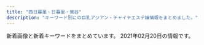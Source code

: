 ```yaml
---
title: "西日暮里・日暮里・鶯谷"
description: "キーワード別にの巨乳アジアン・チャイナエステ嬢情報をまとめました。"
---
```


新着画像と新着キーワードをまとめています。
2021年02月20日の情報です。

<DmmAffiliateIns />
<KeywordTable
  shops={
    [
    {
        "name": "\u30e8\u30f3\u30bc",
        "img_links": [
            "http://yonze.m-relax.net/images/cam.png",
            "http://yonze.m-relax.net/pic/pic2.jpg",
            "http://yonze.m-relax.net/images/bar-photo.png",
            "http://yonze.m-relax.net/pic/pic1.jpg",
            "http://yonze.m-relax.net/images/bar-greeting.png",
            "http://yonze.m-relax.net/images/bar-cam.png",
            "http://yonze.m-relax.net/pic/pic3.jpg",
            "http://yonze.m-relax.net/images/pic-imihi2.jpg",
            "http://yonze.m-relax.net/images/b-tel3.png"
        ],
        "url": "http://yonze.m-relax.net/",
        "station": "JR\u65e5\u66ae\u91cc\u99c5\u6771\u53e3",
        "keywords": {}
    },
    {
        "img_links": [
            "http://www.hohoemi.es-relax.info/images/r01.jpg",
            "http://www.hohoemi.es-relax.info/gals/rika1.jpg",
            "http://www.hohoemi.es-relax.info/images/nanami1.jpg",
            "http://www.hohoemi.es-relax.info/gals/nana1.jpg",
            "http://www.hohoemi.es-relax.info/gals/karin1.jpg",
            "http://www.hohoemi.es-relax.info/images/img02.jpg",
            "http://www.hohoemi.es-relax.info/gals/yuri1.jpg",
            "http://www.hohoemi.es-relax.info/i/room/r01.jpg",
            "http://www.hohoemi.es-relax.info/images/162-1.jpg",
            "http://www.hohoemi.es-relax.info/i/room/r03.jpg",
            "http://www.hohoemi.es-relax.info/gals/yuyu1.jpg",
            "http://www.hohoemi.es-relax.info/images/r02.jpg",
            "http://www.hohoemi.es-relax.info/gals/egao1.jpg",
            "http://www.hohoemi.es-relax.info/i/room/r02.jpg",
            "http://www.hohoemi.es-relax.info/images/r03.jpg",
            "http://www.hohoemi.es-relax.info/images/img04.jpg",
            "http://www.hohoemi.es-relax.info/images/newsbar.jpg",
            "http://www.hohoemi.es-relax.info/images/r04.jpg",
            "http://www.hohoemi.es-relax.info/gals/nanami1.jpg",
            "http://www.hohoemi.es-relax.info/images/img03.jpg",
            "http://www.hohoemi.es-relax.info/images/r05.jpg",
            "http://www.hohoemi.es-relax.info/gals/mirai1.jpg",
            "http://www.hohoemi.es-relax.info/gals/monika1.jpg",
            "http://www.hohoemi.es-relax.info/i/room/r04.jpg"
        ],
        "station": "JR\u897f\u65e5\u66ae\u91cc\u99c5",
        "keywords": {},
        "url": "http://www.hohoemi.es-relax.info/",
        "name": "\u307b\u307b\u3048\u307f"
    },
    {
        "station": "JR\u897f\u65e5\u66ae\u91cc\u99c5",
        "url": "http://onkyoukou.tyo.cm/",
        "img_links": [
            "http://onkyoukou.tyo.cm/images/s_link.jpg",
            "http://onkyoukou.tyo.cm/photos/sites/88/2017/03/staff1.jpg",
            "http://onkyoukou.tyo.cm/images/n3.jpg",
            "http://onkyoukou.tyo.cm/photos/sites/88/2020/03/2020030111163079.jpg",
            "http://onkyoukou.tyo.cm/photos/sites/88/2017/03/staff4.jpg",
            "http://onkyoukou.tyo.cm/photos/sites/88/2017/03/staff2.jpg",
            "http://onkyoukou.tyo.cm/images/s_face.jpg",
            "http://onkyoukou.tyo.cm/images/line.jpg",
            "http://onkyoukou.tyo.cm/images/acc3.jpg",
            "http://onkyoukou.tyo.cm/images/n1.jpg",
            "http://onkyoukou.tyo.cm/images/s_mobile.jpg",
            "http://onkyoukou.tyo.cm/images/acc2.jpg",
            "http://onkyoukou.tyo.cm/images/s_staff.jpg",
            "http://onkyoukou.tyo.cm/images/face_bj.jpg",
            "http://onkyoukou.tyo.cm/images/mobile.jpg",
            "http://onkyoukou.tyo.cm/images/nbj1.jpg",
            "http://onkyoukou.tyo.cm/images/s_staff1.jpg",
            "http://onkyoukou.tyo.cm/images/top.png",
            "http://onkyoukou.tyo.cm/images/face_bj3.jpg",
            "http://onkyoukou.tyo.cm/images/s_pick.jpg",
            "http://onkyoukou.tyo.cm/images/nbj3.jpg",
            "http://onkyoukou.tyo.cm/images/acc1.jpg",
            "http://onkyoukou.tyo.cm/images/s_news.jpg"
        ],
        "keywords": {
            "87": 3,
            "86": 3,
            "88": 6,
            "C": 13
        },
        "name": "\u6e29\u99a8\u6e2f-\u304a\u3093\u304d\u3087\u3046\u3053\u3046-"
    },
    {
        "name": "\u3082\u307f\u306e\u6728",
        "station": "\u753a\u5c4b\u99c51\u756a\u51fa\u53e3",
        "img_links": [
            "https://mominoki.tyo.ac/images/themes/pink/line.png",
            "https://mominoki.tyo.ac/images/themes/pink/no1.png",
            "https://mominoki.tyo.ac/images/room2.jpg",
            "https://mominoki.tyo.ac/photos/sites/41/2020/11/2020111401222038.jpg",
            "https://mominoki.tyo.ac/images/room1.jpg",
            "https://mominoki.tyo.ac/photos/sites/41/2020/09/2020092804344656.jpg",
            "https://mominoki.tyo.ac/images/themes/pink/r3.jpg",
            "https://mominoki.tyo.ac/images/themes/pink/s_newface.png",
            "https://mominoki.tyo.ac/images/themes/pink/s_pickup.png",
            "https://mominoki.tyo.ac/images/themes/pink/s_news.png",
            "https://mominoki.tyo.ac/images/room3.jpg",
            "https://mominoki.tyo.ac/images/themes/pink/s_link.png",
            "https://mominoki.tyo.ac/photos/sites/41/2020/09/2020092801595154.jpg",
            "https://mominoki.tyo.ac/images/themes/pink/no2.png",
            "https://mominoki.tyo.ac/images/themes/pink/s_ranking.png",
            "https://mominoki.tyo.ac/photos/sites/41/2020/09/2020092804344859.jpg",
            "https://mominoki.tyo.ac/images/themes/pink/s_staff.png",
            "https://mominoki.tyo.ac/images/room4.jpg",
            "https://mominoki.tyo.ac/photos/sites/41/2020/09/2020092810535583.jpg",
            "https://mominoki.tyo.ac/images/themes/pink/mobile.jpg",
            "https://mominoki.tyo.ac/photos/sites/41/2020/09/2020092804344750.jpg"
        ],
        "url": "https://mominoki.tyo.ac/",
        "keywords": {
            "86": 4,
            "\u4e73": 2,
            "D": 20,
            "E": 4,
            "87": 8,
            "85": 12,
            "C": 14
        }
    },
    {
        "img_links": [
            "http://es-minami.com/gals/sayuri1.jpg",
            "http://www.es-minami.com/img/mika1.jpg",
            "http://www.es-minami.com/images/nana1.jpg",
            "http://www.es-minami.com/img/sayuri2.jpg",
            "http://www.es-minami.com/images/mika2.jpg",
            "http://es-minami.com/img/mika1.jpg",
            "http://www.es-minami.com/img/riri1.jpg",
            "http://www.es-minami.com/gals/yuki1.jpg",
            "http://www.es-minami.com/images/mika1.jpg",
            "http://www.es-minami.com/images/rika1.jpg",
            "http://es-minami.com/gals/sayuri2.jpg",
            "http://es-minami.com/gals/nana1.jpg",
            "http://es-minami.com/img/sayuri1.jpg",
            "http://es-minami.com/images/news.png",
            "http://es-minami.com/images/sayuri1.jpg",
            "http://es-minami.com/img/yuki1.jpg",
            "http://www.es-minami.com/gals/mika1.jpg",
            "http://es-minami.com/images/mika1.jpg",
            "http://es-minami.com/gals/yuki1.jpg",
            "http://www.es-minami.com/img/nana1.jpg",
            "http://www.es-minami.com/gals/sakura1.jpg",
            "http://es-minami.com/images/rika1.jpg",
            "http://www.es-minami.com/images/pick_staff6.jpg",
            "http://es-minami.com/gals/rika1.jpg",
            "http://www.es-minami.com/images/staff-bar.png",
            "http://es-minami.com/gals/mika1.jpg",
            "http://www.es-minami.com/gals/mika2.jpg",
            "http://es-minami.com/images/nana1.jpg",
            "http://www.es-minami.com/images/mobole.png",
            "http://es-minami.com/images/pick_staff6.jpg",
            "http://www.es-minami.com/images/news.png",
            "http://es-minami.com/img/mika2.jpg",
            "http://www.es-minami.com/img/mika2.jpg",
            "http://es-minami.com/images/yuki1.jpg",
            "http://www.es-minami.com/gals/nana1.jpg",
            "http://www.es-minami.com/gals/riri1.jpg",
            "http://www.es-minami.com/images/sayuri2.jpg",
            "http://es-minami.com/img/riri1.jpg",
            "http://es-minami.com/img/sayuri2.jpg",
            "http://es-minami.com/img/nana1.jpg",
            "http://www.es-minami.com/img/sayuri1.jpg",
            "http://es-minami.com/images/riri1.jpg",
            "http://es-minami.com/gals/riri1.jpg",
            "http://es-minami.com/images/sayuri2.jpg",
            "http://www.es-minami.com/gals/sayuri2.jpg",
            "http://www.es-minami.com/images/yuki1.jpg",
            "http://www.es-minami.com/img/yuki1.jpg",
            "http://www.es-minami.com/images/sayuri1.jpg",
            "http://www.es-minami.com/images/riri1.jpg",
            "http://es-minami.com/images/mika2.jpg",
            "http://www.es-minami.com/gals/sayuri1.jpg",
            "http://es-minami.com/images/mobole.png",
            "http://es-minami.com/gals/sakura1.jpg",
            "http://es-minami.com/gals/mika2.jpg",
            "http://es-minami.com/images/staff-bar.png",
            "http://www.es-minami.com/gals/rika1.jpg"
        ],
        "keywords": {},
        "url": "http://es-minami.com/",
        "name": "\u307f\u306a\u307f",
        "station": "JR\u65e5\u66ae\u91cc\u99c5\u6771\u53e3"
    },
    {
        "url": "http://www.mac-riraku106.xyz/",
        "station": "JR\u65e5\u66ae\u91cc\u99c5\u5357\u53e3",
        "keywords": {
            "86": 18,
            "85": 15,
            "C": 18,
            "F": 4,
            "E": 7,
            "D": 46,
            "94": 3
        },
        "img_links": [
            "http://www.mac-riraku106.xyz/uploads/200501/1-200501145002a7.jpg",
            "http://www.mac-riraku106.xyz/uploads/200317/1-20031G4420c38.jpg",
            "http://www.mac-riraku106.xyz/uploads/191219/1-19121912423J29.jpg",
            "http://www.mac-riraku106.xyz/uploads/200801/1-200P1110631926.jpg",
            "http://www.mac-riraku106.xyz/uploads/200818/1-200QQ554231G.jpg",
            "http://www.mac-riraku106.xyz/uploads/200608/1-20060Q0251EY.jpg",
            "http://www.mac-riraku106.xyz/uploads/190926/1-1Z926131R6102.jpg",
            "http://www.mac-riraku106.xyz/static/picture/1.jpg",
            "http://www.mac-riraku106.xyz/uploads/191008/1-19100Q5451M20.jpg",
            "http://www.mac-riraku106.xyz/uploads/190723/21-1.jpg",
            "http://www.mac-riraku106.xyz/static/picture/michi01.png",
            "http://www.mac-riraku106.xyz/uploads/191106/1-191106092S0357.jpg",
            "http://www.mac-riraku106.xyz/uploads/200310/1-20031013091I08.jpg",
            "http://www.mac-riraku106.xyz/uploads/191128/1-19112Q3111UF.jpg",
            "http://www.mac-riraku106.xyz/uploads/191106/1-191106092J62Y.jpg",
            "http://www.mac-riraku106.xyz/static/picture/tel.png",
            "http://www.mac-riraku106.xyz/uploads/191209/1-191209123459153.jpg",
            "http://www.mac-riraku106.xyz/uploads/190723/23-3.jpg",
            "http://www.mac-riraku106.xyz/static/picture/top-img01.png",
            "http://www.mac-riraku106.xyz/uploads/190723/1-1.jpg",
            "http://www.mac-riraku106.xyz/uploads/190826/1-1ZR6144611E0.jpg",
            "http://www.mac-riraku106.xyz/uploads/190723/23-1.jpg",
            "http://www.mac-riraku106.xyz/static/picture/2.jpg",
            "http://www.mac-riraku106.xyz/uploads/200325/1-2003251H340B9.jpg",
            "http://www.mac-riraku106.xyz/uploads/200317/1-20031G44220J0.jpg",
            "http://www.mac-riraku106.xyz/uploads/190723/23-2.jpg",
            "http://www.mac-riraku106.xyz/uploads/190723/34-1.jpg",
            "http://www.mac-riraku106.xyz/uploads/200818/1-200QQ5535E92.jpg",
            "http://www.mac-riraku106.xyz/uploads/200501/1-200501125251121.jpg",
            "http://www.mac-riraku106.xyz/uploads/200501/1-200501125300127.jpg",
            "http://www.mac-riraku106.xyz/uploads/200501/1-200501145011C2.jpg",
            "http://www.mac-riraku106.xyz/uploads/191219/1-191219124141563.jpg",
            "http://www.mac-riraku106.xyz/uploads/190723/33-1.jpg",
            "http://www.mac-riraku106.xyz/uploads/200501/1-200501144951148.jpg",
            "http://www.mac-riraku106.xyz/uploads/191008/1-19100Q5453V63.jpg",
            "http://www.mac-riraku106.xyz/static/picture/call.png",
            "http://www.mac-riraku106.xyz/uploads/200310/1-200310130Z0421.jpg",
            "http://www.mac-riraku106.xyz/static/picture/michi02.png",
            "http://www.mac-riraku106.xyz/uploads/190723/25-1.jpg",
            "http://www.mac-riraku106.xyz/uploads/200325/1-2003251H312V4.jpg",
            "http://www.mac-riraku106.xyz/static/picture/top-img02.png",
            "http://www.mac-riraku106.xyz/static/picture/top-img09.png",
            "http://www.mac-riraku106.xyz/uploads/190906/1-1ZZ6125225A4.jpg",
            "http://www.mac-riraku106.xyz/static/picture/top-img03.png",
            "http://www.mac-riraku106.xyz/uploads/200801/1-200P1110412514.jpg",
            "http://www.mac-riraku106.xyz/uploads/200818/1-200QQ55415J4.jpg",
            "http://www.mac-riraku106.xyz/uploads/190906/1-1ZZ612503C39.jpg",
            "http://www.mac-riraku106.xyz/uploads/190723/1-2.jpg",
            "http://www.mac-riraku106.xyz/uploads/191128/1-19112Q3102OP.jpg",
            "http://www.mac-riraku106.xyz/uploads/190723/10-2.jpg",
            "http://www.mac-riraku106.xyz/uploads/200501/1-200501125150516.jpg",
            "http://www.mac-riraku106.xyz/uploads/190926/1-1Z926131T2408.jpg",
            "http://www.mac-riraku106.xyz/uploads/191209/1-1912091229204E.jpg",
            "http://www.mac-riraku106.xyz/uploads/200801/1-200P1110A4M2.jpg",
            "http://www.mac-riraku106.xyz/uploads/190826/1-1ZR614462Qa.jpg",
            "http://www.mac-riraku106.xyz/uploads/200608/1-20060Q02506204.jpg",
            "http://www.mac-riraku106.xyz/uploads/190723/10-1.jpg",
            "http://www.mac-riraku106.xyz/uploads/200317/1-20031G44235R7.jpg",
            "http://www.mac-riraku106.xyz/uploads/191128/1-19112Q31009521.jpg",
            "http://www.mac-riraku106.xyz/uploads/191106/1-191106092T0531.jpg",
            "http://www.mac-riraku106.xyz/uploads/191209/1-191209122ZY50.jpg",
            "http://www.mac-riraku106.xyz/uploads/200501/1-200501125159161.jpg",
            "http://www.mac-riraku106.xyz/uploads/190723/30-1.jpg",
            "http://www.mac-riraku106.xyz/uploads/200310/1-200310130925920.jpg"
        ],
        "name": "\u306f\u305f\u3061"
    },
    {
        "station": "JR\u897f\u65e5\u66ae\u91cc\u99c5",
        "img_links": [
            "http://chou.ies.bz/photos/sites/85/2020/12/2020121802483415.jpg",
            "http://chou.ies.bz/photos/sites/85/2019/06/2019062803491517.jpg",
            "http://chou.ies.bz/photos/sites/85/2020/12/2020120204150858.jpg",
            "http://chou.ies.bz/images/s_pick.png",
            "http://chou.ies.bz/photos/sites/85/2020/10/2020100610370157.jpg",
            "http://chou.ies.bz/photos/sites/85/2019/07/2019070106330942.jpg",
            "http://chou.ies.bz/images/s_staff.jpg",
            "http://chou.ies.bz/photos/sites/85/2019/07/2019070106320474.jpg",
            "http://chou.ies.bz/images/s_news.png",
            "http://chou.ies.bz/images/s_link.png",
            "http://chou.ies.bz/photos/sites/85/2019/12/2019120602315853.jpg",
            "http://chou.ies.bz/photos/sites/85/2019/07/2019070106340260.jpg",
            "http://chou.ies.bz/images/mobile.png",
            "http://chou.ies.bz/images/top.png",
            "http://chou.ies.bz/photos/sites/85/2019/07/2019070106333414.jpg",
            "http://chou.ies.bz/images/s1.png",
            "http://chou.ies.bz/photos/sites/85/2019/07/2019070509385227.jpg",
            "http://chou.ies.bz/images/n1.jpg",
            "http://chou.ies.bz/images/s3.png",
            "http://chou.ies.bz/photos/sites/85/2020/12/2020120204265615.jpg",
            "http://chou.ies.bz/photos/sites/85/2020/10/2020100610383828.jpg",
            "http://chou.ies.bz/images/n3.png"
        ],
        "name": "\u706f\u308a\u5c4b",
        "url": "http://chou.ies.bz/",
        "keywords": {
            "C": 1,
            "84": 2,
            "85": 1,
            "86": 7,
            "D": 9,
            "87": 1,
            "E": 1
        }
    },
    {
        "url": "https://www.sofia-est.com/",
        "keywords": {
            "\u30c0\u30a4\u30ca\u30de\u30a4\u30c8": 1,
            "G": 2,
            "\u30bb\u30af\u30b7\u30fc": 28
        },
        "name": "\u30bd\u30d5\u30a3\u30a2",
        "station": "JR\u65e5\u66ae\u91cc\u99c5\u5357\u53e3",
        "img_links": [
            "https://www.sofia-est.com/img/girl/list/s92_list.jpg",
            "https://www.sofia-est.com/img/material/photo4.jpg",
            "https://www.sofia-est.com/img/girl/list/s99_list.jpg",
            "https://www.sofia-est.com/img/girl/list/s100_list.jpg",
            "https://www.sofia-est.com/img/material/page5_subt2.png",
            "https://www.sofia-est.com/img/girl/list/s89_list.jpg",
            "https://www.sofia-est.com/img/material/top_kodawariimg1.jpg",
            "https://www.sofia-est.com/img/material/page4_subt2.png",
            "https://www.sofia-est.com/img/girl/thumb/s89_2.jpg",
            "https://www.sofia-est.com/img/girl/thumb/s56_2.jpg",
            "https://www.sofia-est.com/img/girl/pickup/pickup20190509222453.jpg",
            "https://www.sofia-est.com/img/material/courseoption_rev1.png",
            "https://www.sofia-est.com/img/material/mob_m4.jpg",
            "https://www.sofia-est.com/img/girl/thumb/s55_2.jpg",
            "https://www.sofia-est.com/img/material/top_news.png",
            "https://www.sofia-est.com/img/girl/thumb/s81_4.jpg",
            "https://www.sofia-est.com/img/material/gm1_rollout.png",
            "https://www.sofia-est.com/img/girl/list/s84_list.jpg",
            "https://www.sofia-est.com/img/girl/thumb/s81_2.jpg",
            "https://www.sofia-est.com/img/material/iph.png",
            "https://www.sofia-est.com/img/material/gm4_rollout.png",
            "https://www.sofia-est.com/img/girl/thumb/s84_1.jpg",
            "https://www.sofia-est.com/img/material/noimg_thumb.jpg",
            "https://www.sofia-est.com/img/material/photo8.jpg",
            "https://www.sofia-est.com/img/girl/main/s81_1.jpg",
            "https://www.sofia-est.com/img/material/mobileqr.png",
            "https://www.sofia-est.com/img/girl/thumb/s81_1.jpg",
            "https://www.sofia-est.com/img/top/topslide20141211.jpg",
            "https://www.sofia-est.com/img/girl/thumb/s85_3.jpg",
            "https://www.sofia-est.com/img/girl/list/s56_list.jpg",
            "https://www.sofia-est.com/img/girl/thumb/s55_1.jpg",
            "https://www.sofia-est.com/img/girl/pickup/pickup20200111122329.jpg",
            "https://www.sofia-est.com/img/girl/list/s97_list.jpg",
            "https://www.sofia-est.com/img/girl/thumb/s85_2.jpg",
            "https://www.sofia-est.com/img/girl/thumb/s99_2.jpg",
            "https://www.sofia-est.com/img/girl/list/s111_list.jpg",
            "https://www.sofia-est.com/img/banner/koko_120x60.png",
            "https://www.sofia-est.com/img/girl/main/s84_1.jpg",
            "https://www.sofia-est.com/img/material/photo2.jpg",
            "https://www.sofia-est.com/img/girl/main/s111_1.jpg",
            "https://www.sofia-est.com/img/girl/thumb/s57_1.jpg",
            "https://www.sofia-est.com/img/material/top_movie.png",
            "https://www.sofia-est.com/img/material/top_about.png",
            "https://www.sofia-est.com/img/material/gm5_rollout.png",
            "https://www.sofia-est.com/img/girl/thumb/s56_1.jpg",
            "https://www.sofia-est.com/img/girl/main/s85_1.jpg",
            "https://www.sofia-est.com/img/girl/list/s57_list.jpg",
            "https://www.sofia-est.com/img/girl/list/s85_list.jpg",
            "https://www.sofia-est.com/img/material/page8_subt1.png",
            "https://www.sofia-est.com/img/girl/main/s99_1.jpg",
            "https://www.sofia-est.com/img/material/top_pickup.png",
            "https://www.sofia-est.com/img/material/top_newface.png",
            "https://www.sofia-est.com/img/material/noimg_m.jpg",
            "https://www.sofia-est.com/img/material/mob_m2_rev1.jpg",
            "https://www.sofia-est.com/img/material/mob_m1_rev1.jpg",
            "https://www.sofia-est.com/img/girl/thumb/s99_1.jpg",
            "https://www.sofia-est.com/img/material/mob_youtube.png",
            "https://www.sofia-est.com/img/material/page8_subt2.png",
            "https://www.sofia-est.com/img/material/movieicon.png",
            "https://www.sofia-est.com/img/material/page7_subt1.png",
            "https://www.sofia-est.com/img/material/page2_subt1.png",
            "https://www.sofia-est.com/img/material/pagetop_rollout.png",
            "https://www.sofia-est.com/img/material/movie_left_yaji.png",
            "https://www.sofia-est.com/img/material/top_infomation.png",
            "https://www.sofia-est.com/img/material/movie_right_yaji.png",
            "https://www.sofia-est.com/img/girl/mobilepickup/mobilepickup20200302124127.jpg",
            "https://www.sofia-est.com/img/material/coursepoint_rev2.png",
            "https://www.sofia-est.com/img/girl/main/s94_1.jpg",
            "https://www.sofia-est.com/img/girl/list/s81_list.jpg",
            "https://www.sofia-est.com/img/material/top_camp.png",
            "https://www.sofia-est.com/img/material/photobig.jpg",
            "https://www.sofia-est.com/img/girl/pickup/pickup20191220093702.jpg",
            "https://www.sofia-est.com/img/material/top_twitter.png",
            "https://www.sofia-est.com/img/what/coupon202009.png",
            "https://www.sofia-est.com/img/girl/pickup/pickup20191220093623.jpg",
            "https://www.sofia-est.com/img/girl/thumb/s55_3.jpg",
            "https://www.sofia-est.com/img/material/doublecourse_rev1.png",
            "https://www.sofia-est.com/img/material/photo7.jpg",
            "https://www.sofia-est.com/img/material/course_tanta1.png",
            "https://www.sofia-est.com/img/material/gm3_rollout.png",
            "https://www.sofia-est.com/img/material/page4_subt1.png",
            "https://www.sofia-est.com/img/material/page5_subt1.png",
            "https://www.sofia-est.com/img/material/page6_subt3.png",
            "https://www.sofia-est.com/img/girl/main/s89_1.jpg",
            "https://www.sofia-est.com/img/material/page6_subt1.png",
            "https://www.sofia-est.com/img/material/sd_rt_btn.png",
            "https://www.sofia-est.com/img/girl/thumb/s92_2.jpg",
            "https://www.sofia-est.com/img/material/page3_1_subt2.png",
            "https://www.sofia-est.com/img/material/page3_subt1.png",
            "https://www.sofia-est.com/img/girl/thumb/s94_1.jpg",
            "https://www.sofia-est.com/img/material/photo6.jpg",
            "https://www.sofia-est.com/img/material/photo5.jpg",
            "https://www.sofia-est.com/img/girl/list/s55_list.jpg",
            "https://www.sofia-est.com/img/girl/thumb/s89_1.jpg",
            "https://www.sofia-est.com/img/girl/thumb/s100_1.jpg",
            "https://www.sofia-est.com/img/girl/thumb/s97_1.jpg",
            "https://www.sofia-est.com/img/material/phototxt.jpg",
            "https://www.sofia-est.com/img/top/topslide20141210.jpg",
            "https://www.sofia-est.com/img/material/photo1.jpg",
            "https://www.sofia-est.com/img/girl/main/s92_1.jpg",
            "https://www.sofia-est.com/img/girl/thumb/s84_2.jpg",
            "https://www.sofia-est.com/img/material/photo3.jpg",
            "https://www.sofia-est.com/img/girl/thumb/s81_3.jpg",
            "https://www.sofia-est.com/img/girl/thumb/s81_5.jpg",
            "https://www.sofia-est.com/img/girl/main/s97_1.jpg",
            "https://www.sofia-est.com/img/material/gm6_rollout.png",
            "https://www.sofia-est.com/img/girl/thumb/s94_2.jpg",
            "https://www.sofia-est.com/img/material/top_kodawari.png",
            "https://www.sofia-est.com/img/material/movie20141210.jpg",
            "https://www.sofia-est.com/img/material/page6_subt2.png",
            "https://www.sofia-est.com/img/material/course_tanta2.png",
            "https://www.sofia-est.com/img/material/noimg_b.jpg",
            "https://www.sofia-est.com/img/material/gm2_rollout.png",
            "https://www.sofia-est.com/img/girl/thumb/s97_2.jpg",
            "https://www.sofia-est.com/img/material/mob_m5.jpg",
            "https://www.sofia-est.com/img/material/yakusoku.png",
            "https://www.sofia-est.com/img/girl/main/s55_1.jpg",
            "https://www.sofia-est.com/img/girl/thumb/s92_1.jpg",
            "https://www.sofia-est.com/img/material/hosi5.png",
            "https://www.sofia-est.com/img/girl/thumb/s111_1.jpg",
            "https://www.sofia-est.com/img/girl/main/s56_1.jpg",
            "https://www.sofia-est.com/img/material/mob_m3_rev1.jpg",
            "https://www.sofia-est.com/img/material/page3_1_subt1.png",
            "https://www.sofia-est.com/img/girl/list/s94_list.jpg",
            "https://www.sofia-est.com/img/girl/thumb/s85_1.jpg",
            "https://www.sofia-est.com/img/top/topslide20150918.jpg"
        ]
    },
    {
        "name": "\u30d1\u30b8\u30e3\u30de",
        "station": "JR\u65e5\u66ae\u91cc\u99c5\u6771\u53e3",
        "keywords": {
            "86": 8,
            "D": 8
        },
        "img_links": [
            "http://massage-aroma.pink/images/top001.png",
            "http://massage-aroma.pink/images/cg01.jpg",
            "http://massage-aroma.pink/images/cg08.jpg",
            "http://massage-aroma.pink/images/cg02.jpg",
            "http://massage-aroma.pink/images/cg03.jpg",
            "http://massage-aroma.pink/images/tel.png",
            "http://massage-aroma.pink/images/cg06.jpg",
            "http://massage-aroma.pink/images/nav-001.png",
            "http://massage-aroma.pink/images/no.png",
            "http://massage-aroma.pink/images/nav-002.png",
            "http://massage-aroma.pink/images/nav-004.png",
            "http://massage-aroma.pink/images/nav-006.png",
            "http://massage-aroma.pink/images/nav-003.png",
            "http://massage-aroma.pink/images/cg05.jpg",
            "http://massage-aroma.pink/images/cg011.jpg",
            "http://massage-aroma.pink/images/nav-005.png",
            "http://massage-aroma.pink/images/cg061.jpg",
            "http://massage-aroma.pink/images/cg04.jpg",
            "http://massage-aroma.pink/images/cg07.jpg"
        ],
        "url": "http://massage-aroma.pink/"
    },
    {
        "station": "JR\u9daf\u8c37\u99c5\u5317\u53e3",
        "img_links": [
            "http://www.ai-lian.work/images/mobile.jpg",
            "http://www.ai-lian.work/images/ta.jpg",
            "http://www.ai-lian.work/images/3.jpg",
            "http://www.ai-lian.work/images/head.jpg",
            "http://www.ai-lian.work/images/interior_t.jpg",
            "http://www.ai-lian.work/images/tel.jpg",
            "http://www.ai-lian.work/images/rec1.jpg",
            "http://www.ai-lian.work/images/int2.jpg",
            "http://www.ai-lian.work/images/news.jpg",
            "http://www.ai-lian.work/images/2.jpg",
            "http://www.ai-lian.work/images/1.jpg",
            "http://www.ai-lian.work/img/aya1.jpg",
            "http://www.ai-lian.work/img/saya1.jpg",
            "http://www.ai-lian.work/images/sys1.jpg",
            "http://www.ai-lian.work/img/yui1.jpg",
            "http://www.ai-lian.work/images/staff_t.jpg",
            "http://www.ai-lian.work/images/int1.jpg",
            "http://www.ai-lian.work/images/line.png"
        ],
        "url": "http://www.ai-lian.work/",
        "keywords": {},
        "name": "\u5fc3\u7f8e"
    },
    {
        "name": "\u9e97\u4eba",
        "url": "http://reijin.xyz.mn/",
        "keywords": {},
        "img_links": [],
        "station": "JR\u65e5\u66ae\u91cc\u99c5\u6771\u53e3"
    },
    {
        "station": "JR\u9daf\u8c37\u99c5\u5317\u53e3",
        "name": "\u685c\u306e\u5bb6",
        "img_links": [
            "http://www.es-ms.work/img/kaya1.jpg",
            "http://www.es-ms.work/images/rec1.jpg",
            "http://www.es-ms.work/images/ac1.jpg",
            "http://www.es-ms.work/images/interior_t.jpg",
            "http://www.es-ms.work/images/int1.jpg",
            "http://www.es-ms.work/staff/sayuri.jpg",
            "http://www.es-ms.work/staff/rina.jpg",
            "http://www.es-ms.work/staff/kaya.jpg",
            "http://www.es-ms.work/img/sayuri1.jpg",
            "http://www.es-ms.work/img/rina1.jpg",
            "http://www.es-ms.work/images/1.jpg",
            "http://www.es-ms.work/images/sys.jpg",
            "http://www.es-ms.work/images/staff_t.jpg",
            "http://www.es-ms.work/images/news.jpg",
            "http://www.es-ms.work/images/s1.png",
            "http://www.es-ms.work/images/3.jpg",
            "http://www.es-ms.work/images/head.jpg",
            "http://www.es-ms.work/images/2.jpg",
            "http://www.es-ms.work/images/rec2.jpg",
            "http://www.es-ms.work/images/tg.jpg",
            "http://www.es-ms.work/images/int2.jpg"
        ],
        "keywords": {},
        "url": "http://www.es-ms.work/"
    },
    {
        "keywords": {
            "86": 12,
            "C": 36,
            "D": 12,
            "E": 12,
            "83": 36,
            "87": 12
        },
        "img_links": [
            "http://flowerscent.este.work/2/uploadimg/1600260826.jpg",
            "http://flowerscent.este.work/head_3_4691_1556258938113847.png",
            "http://flowerscent.este.work/head_1_4691_1553674270167089.png",
            "http://flowerscent.este.work/2/uploadimg/1599833697.jpg",
            "http://flowerscent.este.work/head_2_4691_1553674270815382.png"
        ],
        "name": "\u3075\u308f\u3075\u308f",
        "station": "JR\u897f\u65e5\u66ae\u91cc\u99c5",
        "url": "http://flowerscent.este.work/"
    },
    {
        "url": "http://www.en-nippori.net/",
        "station": "JR\u65e5\u66ae\u91cc\u99c5\u6771\u53e3",
        "img_links": [
            "http://www.en-nippori.net/image/therapist/04.jpg",
            "http://www.en-nippori.net/image/therapist/03.jpg",
            "http://www.en-nippori.net/image/mainparts/images/navi01_06.jpg",
            "http://www.en-nippori.net/image/mainparts/images/navi01_02.jpg",
            "http://www.en-nippori.net/image/mainparts/images/navi01_04.jpg",
            "http://www.en-nippori.net/image/mainparts/images/navi01_07.jpg",
            "http://www.en-nippori.net/image/therapist/06.jpg",
            "http://www.en-nippori.net/image/mainparts/main.jpg",
            "http://www.en-nippori.net/image/index/top.jpg",
            "http://www.en-nippori.net/image/therapist/02.jpg",
            "http://www.en-nippori.net/image/mainparts/images/navi01_03.jpg",
            "http://www.en-nippori.net/image/therapist/01.jpg",
            "http://www.en-nippori.net/image/mainparts/images/navi01_05.jpg"
        ],
        "name": "\u7e01",
        "keywords": {
            "C": 6
        }
    },
    {
        "keywords": {
            "C": 21
        },
        "name": "\u5065\u7f8e\u5802",
        "url": "http://es-rlx.com/",
        "img_links": [
            "http://es-rlx.com/img/access/kanban.png",
            "http://es-rlx.com/img/access/road03.jpg",
            "http://es-rlx.com/pic/top2.jpg",
            "http://es-rlx.com/staff/rumi/01.jpg",
            "http://es-rlx.com/img/ttl_mobile.png",
            "http://es-rlx.com/img/ttl_staff.png",
            "http://es-rlx.com/img/access/road04.jpg",
            "http://es-rlx.com/staff/yuki/01mb.jpg",
            "http://es-rlx.com/staff/rumi/01mb.jpg",
            "http://es-rlx.com/pic/top3.jpg",
            "http://es-rlx.com/staff/anna/01.jpg",
            "http://es-rlx.com/img/access/road02.jpg",
            "http://es-rlx.com/img/ttl_tnew.png",
            "http://es-rlx.com/i/files/homeimg.jpg",
            "http://es-rlx.com/img/ttl_rec.png",
            "http://es-rlx.com/staff/mai/01.jpg",
            "http://es-rlx.com/staff/minami/01.jpg",
            "http://es-rlx.com/staff/mai/01mb.jpg",
            "http://es-rlx.com/img/ft_tel.png",
            "http://es-rlx.com/staff/sakura/01.jpg",
            "http://es-rlx.com/staff/minami/01mb.jpg",
            "http://es-rlx.com/staff/yuki/01.jpg",
            "http://es-rlx.com/staff/sakura/01mb.jpg",
            "http://es-rlx.com/staff/anna/01mb.jpg",
            "http://es-rlx.com/img/access/roaddm.png",
            "http://es-rlx.com/pic/top1.jpg",
            "http://es-rlx.com/img/youtube.jpg",
            "http://es-rlx.com/pic/head.png",
            "http://es-rlx.com/img/access/road01.jpg"
        ],
        "station": "JR\u9daf\u8c37\u99c5\u5317\u53e3"
    },
    {
        "keywords": {
            "D": 16,
            "83": 4,
            "86": 8,
            "87": 4
        },
        "img_links": [
            "http://lapis.tyo.cm/images/s_pick.jpg",
            "http://lapis.tyo.cm/photos/sites/75/2021/01/2021010407562482.jpg",
            "http://lapis.tyo.cm/images/new.jpg",
            "http://lapis.tyo.cm/images/pick_bj3.jpg",
            "http://lapis.tyo.cm/images/nbj1.jpg",
            "http://lapis.tyo.cm/images/s_link.jpg",
            "http://lapis.tyo.cm/images/pick_bj1.jpg",
            "http://lapis.tyo.cm/images/nbj3.jpg",
            "http://lapis.tyo.cm/photos/sites/75/2021/01/2021010407562324.jpg",
            "http://lapis.tyo.cm/photos/sites/75/2021/01/2021010407562697.jpg",
            "http://lapis.tyo.cm/images/s_face.jpg",
            "http://lapis.tyo.cm/images/s_blog.jpg",
            "http://lapis.tyo.cm/photos/sites/75/2021/01/2021010407562290.jpg",
            "http://lapis.tyo.cm/images/mobile.jpg",
            "http://lapis.tyo.cm/images/s_staff.jpg",
            "http://lapis.tyo.cm/images/top.png"
        ],
        "station": "JR\u9daf\u8c37\u99c5\u5317\u53e3",
        "url": "http://lapis.tyo.cm/",
        "name": "\u30e9\u30d4\u30b9"
    },
    {
        "name": "\u548c\u5408 \u308f\u3054\u3046",
        "url": "http://esthe-aroma.red/",
        "img_links": [
            "http://esthe-aroma.red/images/cg03.jpg",
            "http://esthe-aroma.red/images/evetop.png",
            "http://esthe-aroma.red/images/cg05.jpg",
            "http://esthe-aroma.red/images/cg11.jpg",
            "http://esthe-aroma.red/images/line.jpg",
            "http://esthe-aroma.red/images/rec.png",
            "http://esthe-aroma.red/images/cg00.jpg",
            "http://esthe-aroma.red/images/cg10.jpg",
            "http://esthe-aroma.red/images/cg04.jpg",
            "http://esthe-aroma.red/images/kan.jpg",
            "http://esthe-aroma.red/images/sruru.jpg",
            "http://esthe-aroma.red/images/staff_s.png",
            "http://esthe-aroma.red/images/r2.jpg",
            "http://esthe-aroma.red/link/menlog.jpg",
            "http://esthe-aroma.red/images/r1.jpg",
            "http://esthe-aroma.red/images/cg07.jpg",
            "http://esthe-aroma.red/images/cg02.jpg",
            "http://esthe-aroma.red/images/cg01.jpg",
            "http://esthe-aroma.red/images/cg08.jpg",
            "http://esthe-aroma.red/images/r3.jpg",
            "http://esthe-aroma.red/images/line1.jpg",
            "http://esthe-aroma.red/images/imm.jpg",
            "http://esthe-aroma.red/images/news.png",
            "http://esthe-aroma.red/images/top.png",
            "http://esthe-aroma.red/images/cg06.jpg",
            "http://esthe-aroma.red/images/precau.png",
            "http://esthe-aroma.red/images/r4.jpg",
            "http://esthe-aroma.red/images/cg09.jpg"
        ],
        "station": "JR\u65e5\u66ae\u91cc\u99c5\u6771\u53e3",
        "keywords": {
            "D": 10,
            "86": 11,
            "E": 1
        }
    },
    {
        "name": "\u672a\u6765",
        "keywords": {},
        "img_links": [
            "http://www.relax-mirai.info/gals/kaka1.jpg",
            "http://www.relax-mirai.info/images/m03.jpg",
            "http://www.relax-mirai.info/gals/emi1.jpg",
            "http://www.relax-mirai.info/i/120/sayuri1.jpg",
            "http://www.relax-mirai.info/gals/risa1.jpg",
            "http://www.relax-mirai.info/images/m02.jpg",
            "http://www.relax-mirai.info/images/m04.jpg",
            "http://www.relax-mirai.info/gals/aki1.jpg",
            "http://www.relax-mirai.info/images/info02.jpg",
            "http://www.relax-mirai.info/images/risa1.jpg",
            "http://www.relax-mirai.info/i/images/momo1.jpg",
            "http://www.relax-mirai.info/images/momo1.jpg",
            "http://www.relax-mirai.info/images/qr.jpg",
            "http://www.relax-mirai.info/images/sayuri1.jpg",
            "http://www.relax-mirai.info/i/images/sayuri1.jpg",
            "http://www.relax-mirai.info/images/info01.jpg"
        ],
        "station": "\u65e5\u66ae\u91cc\u99c5\u6771\u53e3",
        "url": "http://www.relax-mirai.info/"
    },
    {
        "name": "\u6843",
        "station": "JR\u65e5\u66ae\u91cc\u99c5\u5357\u53e3",
        "url": "http://momo.tyo.cm/",
        "img_links": [
            "http://momo.tyo.cm/images/tit_com03.png",
            "http://momo.tyo.cm/photos/sites/53/2021/02/2021021607405578.jpg",
            "http://momo.tyo.cm/images/nav_link03.png",
            "http://momo.tyo.cm/images/nav_link06.png",
            "http://momo.tyo.cm/images/tit01.png",
            "http://momo.tyo.cm/photos/sites/53/2021/02/2021021607405730.jpg",
            "http://momo.tyo.cm/images/nav_link01.png",
            "http://momo.tyo.cm/images/tit_staff.png",
            "http://momo.tyo.cm/images/tit_com02.png",
            "http://momo.tyo.cm/images/tit03.png",
            "http://momo.tyo.cm/images/tit04.png",
            "http://momo.tyo.cm/images/tit02.png",
            "http://momo.tyo.cm/photos/sites/53/2021/02/2021021607405882.jpg",
            "http://momo.tyo.cm/images/nav_link04.png",
            "http://momo.tyo.cm/images/pagetop.png",
            "http://momo.tyo.cm/images/tit_com04.png",
            "http://momo.tyo.cm/images/bg_pick.png",
            "http://momo.tyo.cm/images/news.png",
            "http://momo.tyo.cm/images/tit_com05.png",
            "http://momo.tyo.cm/images/nav_link05.png",
            "http://momo.tyo.cm/images/tit_com01.png",
            "http://momo.tyo.cm/images/tit05.png",
            "http://momo.tyo.cm/images/nav_link02.png",
            "http://momo.tyo.cm/images/tit_link01.png",
            "http://momo.tyo.cm/photos/sites/53/2021/02/2021021607405658.jpg",
            "http://momo.tyo.cm/images/tit_com.png",
            "http://momo.tyo.cm/images/border02.png",
            "http://momo.tyo.cm/images/top_slider02.jpg",
            "http://momo.tyo.cm/images/top_slider01.jpg",
            "http://momo.tyo.cm/images/border01.png"
        ],
        "keywords": {
            "D": 20,
            "86": 15,
            "85": 5
        }
    }
]
}
/>
<DmmAffiliateScript />
